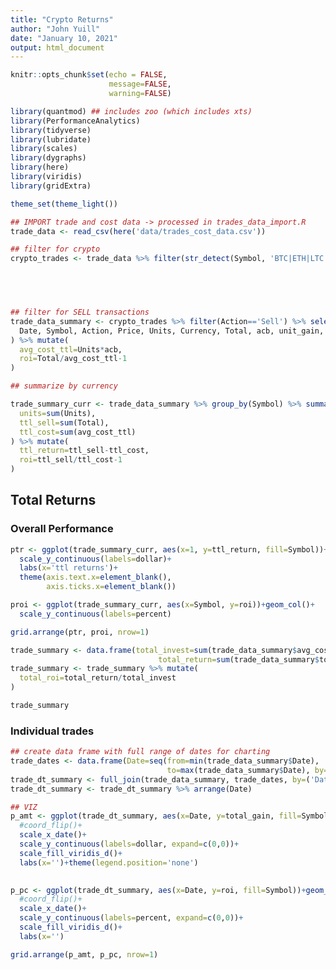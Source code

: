 ```yaml
---
title: "Crypto Returns"
author: "John Yuill"
date: "January 10, 2021"
output: html_document
---
```


```r
knitr::opts_chunk$set(echo = FALSE,
                      message=FALSE,
                      warning=FALSE)

library(quantmod) ## includes zoo (which includes xts)
library(PerformanceAnalytics)
library(tidyverse)
library(lubridate)
library(scales)
library(dygraphs)
library(here)
library(viridis)
library(gridExtra)

theme_set(theme_light())
```

```r
## IMPORT trade and cost data -> processed in trades_data_import.R
trade_data <- read_csv(here('data/trades_cost_data.csv'))

## filter for crypto
crypto_trades <- trade_data %>% filter(str_detect(Symbol, 'BTC|ETH|LTC'))



  
```

```r
## filter for SELL transactions
trade_data_summary <- crypto_trades %>% filter(Action=='Sell') %>% select(
  Date, Symbol, Action, Price, Units, Currency, Total, acb, unit_gain, total_gain
) %>% mutate(
  avg_cost_ttl=Units*acb,
  roi=Total/avg_cost_ttl-1
)

## summarize by currency

trade_summary_curr <- trade_data_summary %>% group_by(Symbol) %>% summarize(
  units=sum(Units),
  ttl_sell=sum(Total),
  ttl_cost=sum(avg_cost_ttl)
) %>% mutate(
  ttl_return=ttl_sell-ttl_cost,
  roi=ttl_sell/ttl_cost-1
)

```

## Total Returns

### Overall Performance 

```r
ptr <- ggplot(trade_summary_curr, aes(x=1, y=ttl_return, fill=Symbol))+geom_col()+
  scale_y_continuous(labels=dollar)+
  labs(x='ttl returns')+
  theme(axis.text.x=element_blank(),
        axis.ticks.x=element_blank())

proi <- ggplot(trade_summary_curr, aes(x=Symbol, y=roi))+geom_col()+
  scale_y_continuous(labels=percent)

grid.arrange(ptr, proi, nrow=1)
```


```r
trade_summary <- data.frame(total_invest=sum(trade_data_summary$avg_cost_ttl),
                                 total_return=sum(trade_data_summary$total_gain, na.rm=TRUE))
trade_summary <- trade_summary %>% mutate(
  total_roi=total_return/total_invest
)

trade_summary
```


### Individual trades

```r
## create data frame with full range of dates for charting
trade_dates <- data.frame(Date=seq(from=min(trade_data_summary$Date), 
                                   to=max(trade_data_summary$Date), by=1))
trade_dt_summary <- full_join(trade_data_summary, trade_dates, by=('Date'))
trade_dt_summary <- trade_dt_summary %>% arrange(Date)

## VIZ
p_amt <- ggplot(trade_dt_summary, aes(x=Date, y=total_gain, fill=Symbol))+geom_col()+
  #coord_flip()+
  scale_x_date()+
  scale_y_continuous(labels=dollar, expand=c(0,0))+
  scale_fill_viridis_d()+
  labs(x='')+theme(legend.position='none')
  

p_pc <- ggplot(trade_dt_summary, aes(x=Date, y=roi, fill=Symbol))+geom_col()+
  #coord_flip()+
  scale_x_date()+
  scale_y_continuous(labels=percent, expand=c(0,0))+
  scale_fill_viridis_d()+
  labs(x='')

grid.arrange(p_amt, p_pc, nrow=1)
```


